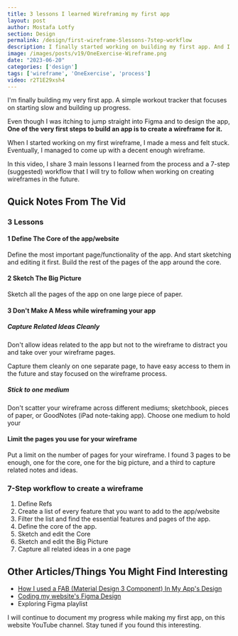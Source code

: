 ```yaml
---
title: 3 lessons I learned Wireframing my first app
layout: post
author: Mostafa Lotfy
section: Design
permalink: /design/first-wireframe-5lessons-7step-workflow
description: I finally started working on building my first app. And I decided to use Material Design 3 to design it. In the video above, I talk about a part of this design; The FAB (floating action button), and how I used it in the design of my app.
image: /images/posts/v19/OneExercise-Wireframe.png
date: "2023-06-20"
categories: ['design']
tags: ['wireframe', 'OneExercise', 'process']
video: r2T1E29xsh4
---
```


I'm finally building my very first app. A simple workout tracker that focuses on starting slow and building up progress.

Even though I was itching to jump straight into <CustomLink href="https://www.figma.com/?utm_medium=affiliate&utm_source=partnerstack&utm_campaign={partner_key}&link=homepage">Figma</CustomLink> and to design the app, **One of the very first steps to build an app is to create a wireframe for it.**

When I started working on my first wireframe, I made a mess and felt stuck. Eventually, I managed to come up with a decent enough wireframe.

In this video, I share 3 main lessons I learned from the process and a 7-step (suggested) workflow that I will try to follow when working on creating wireframes in the future.

## Quick Notes From The Vid

### 3 Lessons 

#### 1 Define The Core of the app/website

Define the most important page/functionality of the app. And start sketching and editing it first. Build the rest of the pages of the app around the core.

#### 2 Sketch The Big Picture 

Sketch all the pages of the app on one large piece of paper. 

#### 3 Don't Make A Mess while wireframing your app

##### Capture Related Ideas Cleanly

Don't allow ideas related to the app but not to the wireframe to distract you and take over your wireframe pages. 

Capture them cleanly on one separate page, to have easy access to them in the future and stay focused on the wireframe process.

##### Stick to one medium

Don't scatter your wireframe across different mediums; sketchbook, pieces of paper, or GoodNotes (iPad note-taking app). Choose one medium to hold your 

#### Limit the pages you use for your wireframe

Put a limit on the number of pages for your wireframe. I found 3 pages to be enough, one for the core, one for the big picture, and a third to capture related notes and ideas.

### 7-Step workflow to create a wireframe

1. Define Refs
2. Create a list of every feature that you want to add to the app/website
3. Filter the list and find the essential features and pages of the app.
4. Define the core of the app.
5. Sketch and edit the Core
6. Sketch and edit the Big Picture
7. Capture all related ideas in a one page

## Other Articles/Things You Might Find Interesting

- [How I used a FAB (Material Design 3 Component) In My App's Design](/design/fab-material-design-3)
- [Coding my website's Figma Design](/design/figma-to-code-html-css)
- <CustomLink href="https://www.youtube.com/playlist?list=PLsOexrcoU3Q7vQS9RW4VhfajYR2Vt6bwm">Exploring Figma playlist</CustomLink>

I will continue to document my progress while making my first app, on <CustomLink href="/), and on [The indieDev](https://www.youtube.com/c/mstflotfyindieDev">this website</CustomLink> YouTube channel. Stay tuned if you found this interesting.